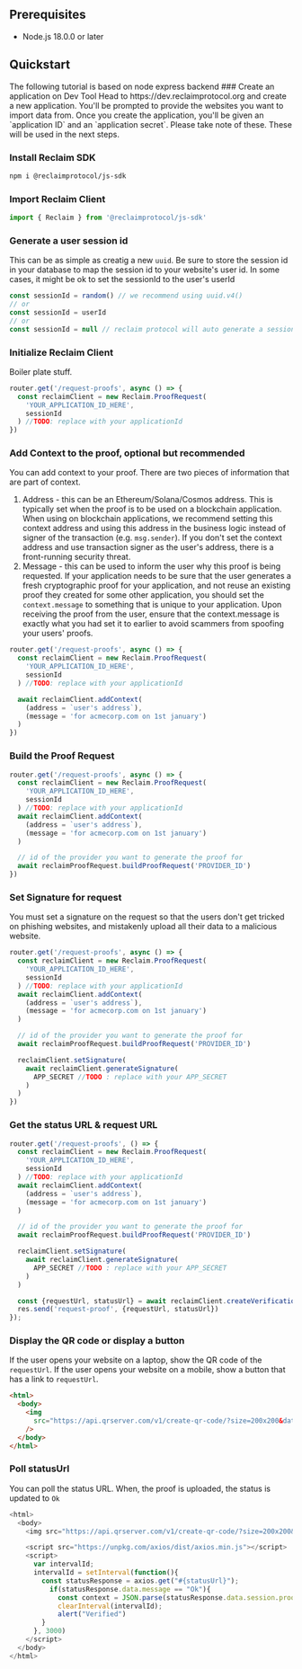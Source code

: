 
## Prerequisites

- Node.js 18.0.0 or later

## Quickstart

<Callout type='info'>
  The following tutorial is based on node express backend
</Callout>

<Steps>
### Create an application on Dev Tool
Head to https://dev.reclaimprotocol.org and create a new application. You'll be prompted to provide the websites you want to import data from. Once you create the application, you'll be given an `application ID` and an `application secret`. Please take note of these. These will be used in the next steps.

### Install Reclaim SDK

```bash copy
npm i @reclaimprotocol/js-sdk
```

### Import Reclaim Client

```js copy showLineNumbers
import { Reclaim } from '@reclaimprotocol/js-sdk'
```

### Generate a user session id

This can be as simple as creatig a new `uuid`.
Be sure to store the session id in your database to map the session id to your website's user id.
In some cases, it might be ok to set the sessionId to the user's userId

```js copy showLineNumbers
const sessionId = random() // we recommend using uuid.v4()
// or
const sessionId = userId
// or
const sessionId = null // reclaim protocol will auto generate a sessionId
```

### Initialize Reclaim Client

Boiler plate stuff.

```js copy showLineNumbers {2-5}
router.get('/request-proofs', async () => {
  const reclaimClient = new Reclaim.ProofRequest(
    'YOUR_APPLICATION_ID_HERE',
    sessionId
  ) //TODO: replace with your applicationId
})
```

### Add Context to the proof, optional but recommended

You can add context to your proof. There are two pieces of information that are part of context.

1. Address - this can be an Ethereum/Solana/Cosmos address. This is typically set when the proof is to be used on a blockchain application. When using on blockchain applications, we recommend setting this context address and using this address in the business logic instead of signer of the transaction (e.g. `msg.sender`). If you don't set the context address and use transaction signer as the user's address, there is a front-running security threat.
2. Message - this can be used to inform the user why this proof is being requested. If your application needs to be sure that the user generates a fresh cryptographic proof for your application, and not reuse an existing proof they created for some other application, you should set the `context.message` to something that is unique to your application. Upon receiving the proof from the user, ensure that the context.message is exactly what you had set it to earlier to avoid scammers from spoofing your users' proofs.

```js copy showLineNumbers {7-10}
router.get('/request-proofs', async () => {
  const reclaimClient = new Reclaim.ProofRequest(
    'YOUR_APPLICATION_ID_HERE',
    sessionId
  ) //TODO: replace with your applicationId

  await reclaimClient.addContext(
    (address = `user's address`),
    (message = 'for acmecorp.com on 1st january')
  )
})
```

### Build the Proof Request

```js copy showLineNumbers {11-12}
router.get('/request-proofs', async () => {
  const reclaimClient = new Reclaim.ProofRequest(
    'YOUR_APPLICATION_ID_HERE',
    sessionId
  ) //TODO: replace with your applicationId
  await reclaimClient.addContext(
    (address = `user's address`),
    (message = 'for acmecorp.com on 1st january')
  )

  // id of the provider you want to generate the proof for
  await reclaimProofRequest.buildProofRequest('PROVIDER_ID')
})
```

### Set Signature for request

You must set a signature on the request so that the users don't get tricked on phishing websites, and mistakenly upload all their data to a malicious website.

```js copy showLineNumbers {14-18}
router.get('/request-proofs', async () => {
  const reclaimClient = new Reclaim.ProofRequest(
    'YOUR_APPLICATION_ID_HERE',
    sessionId
  ) //TODO: replace with your applicationId
  await reclaimClient.addContext(
    (address = `user's address`),
    (message = 'for acmecorp.com on 1st january')
  )

  // id of the provider you want to generate the proof for
  await reclaimProofRequest.buildProofRequest('PROVIDER_ID')

  reclaimClient.setSignature(
    await reclaimClient.generateSignature(
      APP_SECRET //TODO : replace with your APP_SECRET
    )
  )
})
```

### Get the status URL & request URL

```js copy showLineNumbers {20-21}
router.get('/request-proofs', () => {
  const reclaimClient = new Reclaim.ProofRequest(
    'YOUR_APPLICATION_ID_HERE',
    sessionId
  ) //TODO: replace with your applicationId
  await reclaimClient.addContext(
    (address = `user's address`),
    (message = 'for acmecorp.com on 1st january')
  )

  // id of the provider you want to generate the proof for
  await reclaimProofRequest.buildProofRequest('PROVIDER_ID')

  reclaimClient.setSignature(
    await reclaimClient.generateSignature(
      APP_SECRET //TODO : replace with your APP_SECRET
    )
  )

  const {requestUrl, statusUrl} = await reclaimClient.createVerificationRequest();
  res.send('request-proof', {requestUrl, statusUrl})
});

```

### Display the QR code or display a button

If the user opens your website on a laptop, show the QR code of the `requestUrl`.
If the user opens your website on a mobile, show a button that has a link to `requestUrl`.

```html copy showLineNumbers {4}
<html>
  <body>
    <img
      src="https://api.qrserver.com/v1/create-qr-code/?size=200x200&data=#{requestUrl}"
    />
  </body>
</html>
```

### Poll statusUrl

You can poll the status URL. When, the proof is uploaded, the status is updated to `Ok`

```js copy showLineNumbers {5-16}
<html>
  <body>
    <img src="https://api.qrserver.com/v1/create-qr-code/?size=200x200&data=#{requestUrl}" />

    <script src="https://unpkg.com/axios/dist/axios.min.js"></script>
    <script>
      var intervalId;
      intervalId = setInterval(function(){
        const statusResponse = axios.get("#{statusUrl}");
          if(statusResponse.data.message == "Ok"){
            const context = JSON.parse(statusResponse.data.session.proofs[0].claimData.context); //optional
            clearInterval(intervalId);
            alert("Verified")
        }
      }, 3000)
    </script>
  </body>
</html>
```

</Steps>
